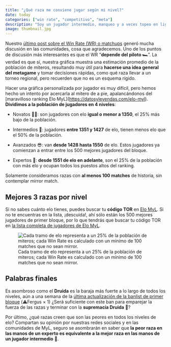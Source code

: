 ```yaml
---
title: "¿Qué raza me conviene jugar según mi nivel?"
date: today
categories: ["win rate", "competitivo", "meta"]
description: "Soy un jugador intermedio, manqueo y a veces topeo en liga, ¿qué raza debería jugar?"
image: thumbnail.jpg
---
```


Nuestro [último post sobre el Win Rate (WR) o matchups](https://datosyleyendas.com/posts/matchups/) generó mucha discusión en las comunidades, cosa que agradecemos. Uno de los puntos de discusión más interesantes es que el WR "**depende del piloto 🏎️**". La verdad es que sí, nuestra gráfica muestra una estimación promedio de la población de miteros, resultando muy útil para **hacerse una idea general del metagame** y tomar decisiones rápidas, como qué raza llevar a un torneo regional, pero recuerden que no es un esquema rígido.

Hacer una gráfica personalizada por jugador es muy difícil, pero hemos hecho un intento por acercarla al mitero de a pie, apalancándonos del \[maravilloso ranking Elo MyL\](<https://datosyleyendas.com/elo-myl>). **Dividimos a la población de jugadores en 4 niveles**:

-   Novatos 🧑‍🎓: son jugadores con elo **igual o menor a 1350**, el 25% más bajo de la población.

-   Intermedios 🥊: jugadores **entre 1351 y 1427** de elo, tienen menos elo que el 50% de la población.

-   Avanzados 😎: van **desde 1428 hasta 1550** de elo. Estos jugadores ya comienzan a entrar entre los 500 mejores jugadores del bloque.

-   Expertos 🧠: **desde 1551 de elo en adelante**, son el 25% de la población con más elo y ocupan todos los puestos altos del ranking.

Solamente consideramos razas con **al menos 100 matches** de historia, sin contemplar mirror match.

## Mejores 3 razas por nivel

Si no sabes cuánto elo tienes, puedes buscar tu **código TOR** en [Elo MyL](https://datosyleyendas.com/elo-myl). Si no te encuentras en la lista, ¡descuida!, ahí sólo están los 500 mejores jugadores de primer bloque, por lo que tendrás que buscar tu código TOR en [la lista completa de jugadores de Elo MyL](https://docs.google.com/spreadsheets/d/1kR45qa9CH3yiZpRMyTan1Hvmi3DgDkV-Uc2wrSGn1C4/edit?gid=1129691467#gid=1129691467).

![Cada tramo de elo representa a un 25% de la población de miteros; cada Win Rate es calculado con un mínimo de 100 matches que no sean mirror.](razas-por-nivel.jpg){fig-alt="Win Rate de las mejores 3 razas por cada nivel de jugadores. Cada tramo representa a un 25% de la población de miteros; cada Win Rate es calculado con un mínimo de 100 matches que no sean mirror." fig-align="center"}

## Palabras finales

Es asombroso como el **Druida** es la baraja más fuerte a lo largo de todos los niveles, aún a una semana de la [última actualización de la banlist de primer bloque](https://blog.myl.cl/banlist-racial-edicion-primer-bloque/) (⚠️Fergus $\times$ 1) ¿Será suficiente con este ban para emparejar la fuerza de las razas y terminar con la **supremacía Druida** 🥇?

Por último, ¿qué razas creen que son las peores en todos los niveles de elo? Compartan su opinión por nuestras redes sociales y en las comunidades de MyL, seguro se asombrarán en saber que **la peor raza en las manos de un experto es equivalente a la mejor raza en las manos de un jugador intermedio** 🤯.
